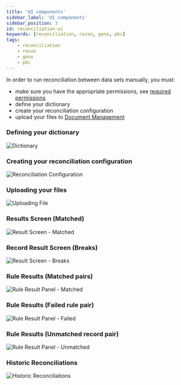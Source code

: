 ```yaml
---
title: 'UI components'
sidebar_label: 'UI components'
sidebar_position: 3
id: reconciliation-ui
keywords: [reconciliation, recon, genx, pbc]
tags:
    - reconciliation
    - recon
    - genx
    - pbc
---
```


In order to run reconciliation between data sets manually, you must:

- make sure you have the appropriate permissions, see [required permissions](/components/reconciliation/reconciliation-ui/reconciliation-permissions/)
- define your dictionary
- create your reconciliation configuration
- upload your files to [Document Management](/components/doc-management/doc-management-introduction/)

### Defining your dictionary

![Dictionary](/img/pbc-reconciliation/ui/01_dictionary.png)

### Creating your reconciliation configuration

![Reconciliation Configuration](/img/pbc-reconciliation/ui/02_configuration.png)

### Uploading your files

![Uploading File](/img/pbc-reconciliation/ui/03_uploading-file.png)

### Results Screen (Matched)

![Result Screen - Matched](/img/pbc-reconciliation/ui/04_record-results-screen-matched.png)

### Record Result Screen (Breaks)

![Result Screen - Breaks](/img/pbc-reconciliation/ui/05_record-result-screen-break.png)

### Rule Results (Matched pairs)

![Rule Result Panel - Matched](/img/pbc-reconciliation/ui/06_rule-result-screen-matched.png)

### Rule Results (Failed rule pair)

![Rule Result Panel - Failed](/img/pbc-reconciliation/ui/07_rule-result-screen-failed.png)

### Rule Results (Unmatched record pair)

![Rule Result Panel - Unmatched](/img/pbc-reconciliation/ui/08_rule-result-screen-unmatched-record.png)

### Historic Reconciliations

![Historic Reconciliations](/img/pbc-reconciliation/ui/09_historic-reconciliation-panel.png)
